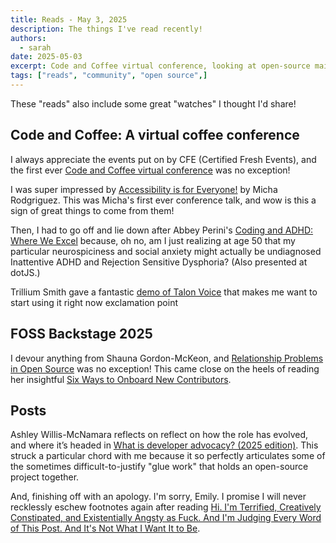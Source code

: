 ```yaml
---
title: Reads - May 3, 2025
description: The things I've read recently!
authors:
  - sarah
date: 2025-05-03
excerpt: Code and Coffee virtual conference, looking at open-source maintenance through a relationship lens, dev advocacy, reading the footnotes, and more!
tags: ["reads", "community", "open source",]
---
```



These "reads" also include some great "watches" I thought I'd share!

## Code and Coffee: A virtual coffee conference 

I always appreciate the events put on by CFE (Certified Fresh Events), and the first ever [Code and Coffee virtual conference](https://cfe.dev/events/virtual-coffee-conf-2025/) was no exception!

I was super impressed by [Accessibility is for Everyone!](https://www.youtube.com/watch?v=5DiDm4yKaZg) by Micha Rodgriguez. This was Micha's first ever conference talk, and wow is this a sign of great things to come from them!

<YouTube id="5DiDm4yKaZg" />

Then, I had to go off and lie down after Abbey Perini's [Coding and ADHD: Where We Excel](https://www.youtube.com/live/EvDJpN-jJgo?si=13gwIVGzjQ5cZYpo&t=13347) because, oh no, am I just realizing at age 50 that my particular neurospiciness and social anxiety might actually be undiagnosed Inattentive ADHD and Rejection Sensitive Dysphoria? (Also presented at dotJS.)

<YouTube id="https://www.youtube.com/watch?v=mt2v2DX5Tno" />

Trillium Smith gave a fantastic [demo of Talon Voice](https://www.youtube.com/watch?v=e3xaH1pJKsI) that makes me want to start using it right now exclamation point

<YouTube id="https://www.youtube.com/watch?v=e3xaH1pJKsI" />

## FOSS Backstage 2025

I devour anything from Shauna Gordon-McKeon, and [Relationship Problems in Open Source](https://www.youtube.com/watch?v=IGRPusk1cgc) was no exception! This came close on the heels of reading her insightful [
Six Ways to Onboard New Contributors](https://relational-tech.com/blog/six-ways-to-onboard.html).

<YouTube id="IGRPusk1cgc" />

## Posts

Ashley Willis-McNamara reflects on reflect on how the role has evolved, and where it’s headed in [What is developer advocacy? (2025 edition)](https://ashley.dev/posts/what-is-developer-advocacy/). This struck a particular chord with me because it so perfectly articulates some of the sometimes difficult-to-justify "glue work" that holds an open-source project together.

And, finishing off with an apology. I'm sorry, Emily. I promise I will never recklessly eschew footnotes again after reading [Hi. I'm Terrified, Creatively Constipated, and Existentially Angsty as Fuck. And I'm Judging Every Word of This Post. And It's Not What I Want It to Be](https://fromemily.com/hi-im-terrified/).
